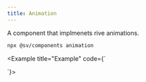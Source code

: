 ```yaml
---
title: Animation
---
```



A component that implmenets rive animations.


<Pills>
  <Rive />
</Pills>

```bash
npx @sv/components animation
```

<Example title="Example" code={`

<Animation width={400} height={400} src="/atrium/pie.riv" />
`}>
  <Animation client:load width={400} height={400} src="/atrium/pie.riv" />
</Example>
